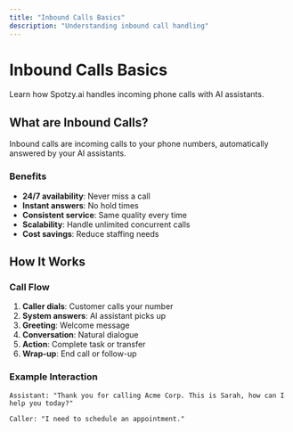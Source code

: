 ```yaml
---
title: "Inbound Calls Basics"
description: "Understanding inbound call handling"
---
```


# Inbound Calls Basics

Learn how Spotzy.ai handles incoming phone calls with AI assistants.

## What are Inbound Calls?

Inbound calls are incoming calls to your phone numbers, automatically answered by your AI assistants.

### Benefits

- **24/7 availability**: Never miss a call
- **Instant answers**: No hold times
- **Consistent service**: Same quality every time
- **Scalability**: Handle unlimited concurrent calls
- **Cost savings**: Reduce staffing needs

## How It Works

### Call Flow

1. **Caller dials**: Customer calls your number
2. **System answers**: AI assistant picks up
3. **Greeting**: Welcome message
4. **Conversation**: Natural dialogue
5. **Action**: Complete task or transfer
6. **Wrap-up**: End call or follow-up

### Example Interaction

```
Assistant: "Thank you for calling Acme Corp. This is Sarah, how can I help you today?"

Caller: "I need to schedule an appointment."